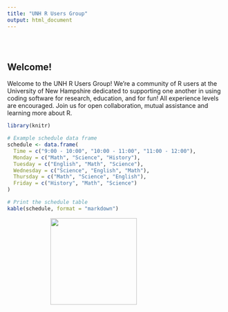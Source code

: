 ```yaml
---
title: "UNH R Users Group"
output: html_document
---
```


<style type="text/css">
.title {
  display: none;
}

#getting-started img {
  margin-right: 10px;
}

</style>

<div class="row" style="padding-top: 30px;">
<div class="col-sm-6">

# **Welcome!**

Welcome to the UNH R Users Group! We're a community of R users at the University of New Hampshire dedicated to supporting one another in using coding software for research, education, and for fun! All experience levels are encouraged. Join us for open collaboration, mutual assistance and learning more about R.

```r
library(knitr)

# Example schedule data frame
schedule <- data.frame(
  Time = c("9:00 - 10:00", "10:00 - 11:00", "11:00 - 12:00"),
  Monday = c("Math", "Science", "History"),
  Tuesday = c("English", "Math", "Science"),
  Wednesday = c("Science", "English", "Math"),
  Thursday = c("Math", "Science", "English"),
  Friday = c("History", "Math", "Science")
)

# Print the schedule table
kable(schedule, format = "markdown")

```

</div>
<div class="col-sm-6">


![](images/UNH_RUsers.png){width=200px style="margin-left: 100px;"}





</a>
</div>
